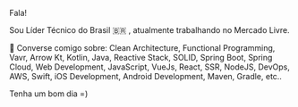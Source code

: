 Fala! 

Sou Líder Técnico do Brasil 🇧🇷 , atualmente trabalhando no Mercado Livre.

💬 Converse comigo sobre: Clean Architecture, Functional Programming, Vavr, Arrow Kt, Kotlin, Java, Reactive Stack, SOLID, Spring Boot, Spring Cloud, Web Development, JavaScript, VueJs, React, SSR, NodeJS, DevOps, AWS, Swift, iOS Development, Android Development, Maven, Gradle, etc..

Tenha um bom dia =)